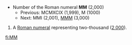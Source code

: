 *Number of the Roman numeral '''MM''' (2,000)
**Previous: MCMXCIX (1,999), M (1000)
**Next: MMI (2,001), [[MMM]] (3,000)

# A [[Roman numeral]] representing two-thousand ([[two thousand|2,000]]).

[[fi:MM]]